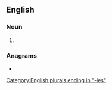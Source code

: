 ==English==

===Noun===
{{head|en|noun form}}

# {{plural of|scarcity|lang=en}}

===Anagrams===
* {{anagrams|en|a=acceiirsst|cicatrises}}

[[Category:English plurals ending in "-ies"]]